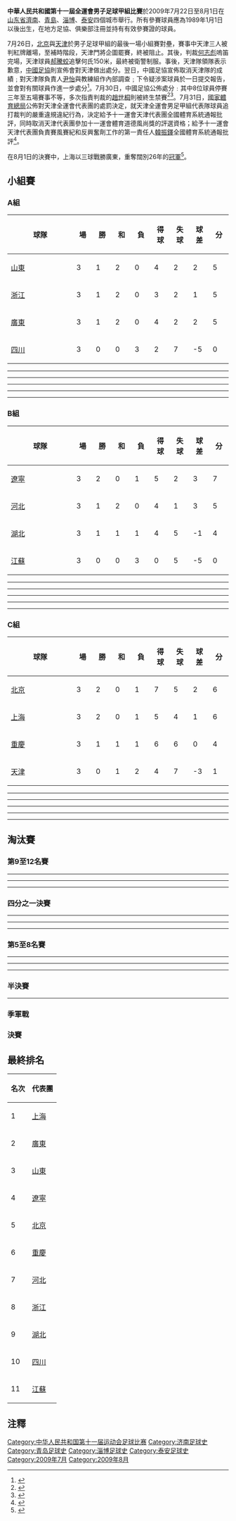 '''中華人民共和國第十一屆全運會男子足球甲組比賽'''於2009年7月22日至8月1日在[[山东省|山东省]][[濟南|濟南]]、[[青島|青島]]、[[淄博|淄博]]、[[泰安市|泰安]]四個城市舉行。所有參賽球員應為1989年1月1日以後出生，在地方足協、俱樂部注冊並持有有效參賽證的球員。

7月26日，[[北京|北京]]與[[天津|天津]]於男子足球甲組的最後一場小組賽對壘，賽事中天津三人被判紅牌離場，至補時階段，天津門將企圖罷賽，終被阻止。其後，判裁[[何志彪|何志彪]]嗚笛完場，天津球員[[郝騰蛟|郝騰蛟]]追擊何氏150米，最終被衛警制服。事後，天津隊領隊表示歉意，[[中國足協|中國足協]]則宣佈會對天津做出處分。翌日，中國足協宣佈取消天津隊的成績﹔對天津隊負責人[[尹怡|尹怡]]與教練組作內部調查﹔下令疑涉案球員於一日提交報告，並會對有關球員作進一步處分<ref>{{Cite web |url=http://news.xinhuanet.com/sports/2009-07/27/content_11780949.htm |title=天津男足被取消全運會資格 足協將重罰違紀球員 |accessdate=2009-08-01 |archive-date=2009-07-31 |archive-url=https://web.archive.org/web/20090731110103/http://news.xinhuanet.com/sports/2009-07/27/content_11780949.htm |dead-url=no }}</ref>。7月30日，中國足協公佈處分﹕其中8位球員停賽三年至五場賽事不等，多次指責判裁的[[趙世桐|趙世桐]]則被終生禁賽<ref>{{Cite web |url=http://news.xinhuanet.com/sports/2009-07/30/content_11800468.htm |title=天津全運男足遭重 行為最惡劣者近被終身停賽 |accessdate=2009-08-01 |archive-date=2009-08-04 |archive-url=https://web.archive.org/web/20090804113838/http://news.xinhuanet.com/sports/2009-07/30/content_11800468.htm |dead-url=no }}</ref><ref>{{Cite web |url=http://news.xinhuanet.com/sports/2009-07/30/content_11799794.htm |title=足協重罰天津全運會肇事者 10人受罰1人終生禁賽 |accessdate=2009-08-01 |archive-date=2009-08-02 |archive-url=https://web.archive.org/web/20090802110903/http://news.xinhuanet.com/sports/2009-07/30/content_11799794.htm |dead-url=no }}</ref>。7月31日，[[國家體育總局|國家體育總局]]公佈對天津全運會代表團的處罰決定，就天津全運會男足甲組代表隊球員追打裁判的嚴重違規違紀行為，決定給予十一運會天津代表團全國體育系統通報批評，同時取消天津代表團參加十一運會體育道德風尚獎的評選資格；給予十一運會天津代表團負責賽風賽紀和反興奮劑工作的第一責任人[[韓振鐸|韓振鐸]]全國體育系統通報批評<ref>{{Cite web |url=http://news.xinhuanet.com/sports/2009-07/31/content_11805261.htm |title=國家體育總局通報批評天津全運代表團 |accessdate=2009-08-01 |archive-date=2009-08-03 |archive-url=https://web.archive.org/web/20090803092958/http://news.xinhuanet.com/sports/2009-07/31/content_11805261.htm |dead-url=no }}</ref>。

在8月1日的決賽中，上海以三球戰勝廣東，重奪闊別26年的[[冠軍|冠軍]]<ref>{{Cite web |url=http://sports.sohu.com/20090801/n265647085.shtml |title=全运男足-上海3-0胜10人广东 26年后再夺冠 |accessdate=2009-08-01 |archive-date=2009-08-04 |archive-url=https://web.archive.org/web/20090804061827/http://sports.sohu.com/20090801/n265647085.shtml |dead-url=no }}</ref>。

==小組賽==
===A組===
{| class="wikitable" style="text-align: center;"
|-
!width="150"|球隊
!width="30"|場
!width="30"|勝
!width="30"|和
!width="30"|負
!width="30"|得球
!width="30"|失球
!width="30"|球差
!width="30"|分
|- 
|align=left|[[山東|山東]]
|3||1||2||0||4||2||2||5
|- 
|align=left|[[浙江|浙江]]
|3||1||2||0||3||2||1||5
|-
|align=left|[[廣東|廣東]]
|3||1||2||0||4||2||2||5
|- 
|align=left|[[四川|四川]]
|3||0||0||3||2||7||-5||0
|}

{{footballbox
|date=2009年7月22日
|time=16:00
|team1=[[山東|山東]]
|report=
|score= 3 - 1
|team2=[[四川|四川]]
|goals1=
|goals2=
|stadium=[[淄博市體育中心體育場|淄博市體育中心體育場]]
|attendance=
|referee=
}}
----
{{footballbox
|date = 2009年7月22日
|time= 18:15
|team1 = [[浙江|浙江]]
|report=
|score = 0 - 0
|team2 = [[廣東|廣東]]
|goals1 =
|goals2 =
|stadium = [[臨淄區體育場|臨淄區體育場]]
|attendance =
|referee =
}}
----
{{footballbox
|date = 2009年7月24日
|time = 16:00
|team1 = [[四川|四川]]
|report =
|score = 1 - 2
|team2 = [[浙江|浙江]]
|goals1 = 
|goals2 = 
|stadium = [[淄博市體育中心體育場|淄博市體育中心體育場]]
|attendance = 
|referee = 
}}
----
{{footballbox
|date = 2009年7月24日
|time = 18:15
|team1 = [[山東|山東]]
|report = 
|score = 0 - 0
|team2 = [[廣東|廣東]]
|goals1 = 
|goals2 = 
|stadium = [[淄博市體育中心體育場|淄博市體育中心體育場]]
|attendance = 
|referee = 
}}
----
{{footballbox
|date = 2009年7月26日
|time = 16:00
|team1 = [[廣東|廣東]]
|report= 
|score = 2 - 0
|team2 = [[四川|四川]]
|goals1 = 
|goals2 = 
|stadium = [[臨淄區體育場|臨淄區體育場]]
|attendance= 
|referee =
}}
----
{{footballbox
|date = 2009年7月26日
|time = 16:00
|team1 = [[浙江|浙江]]
|report=
|score = 1 - 1
|team2 = [[山東|山東]]
|goals1=
|goals2 = 
|stadium = [[淄博市體育中心體育場|淄博市體育中心體育場]]
|attendance=
|referee=
}}

===B組===
{| class="wikitable" style="text-align: center;"
|-
!width="150"|球隊
!width="30"|場
!width="30"|勝
!width="30"|和
!width="30"|負
!width="30"|得球
!width="30"|失球
!width="30"|球差
!width="30"|分
|- 
|align=left|[[遼寧|遼寧]]
|3||2||0||1||5||2||3||7
|- 
|align=left|[[河北|河北]]
|3||1||2||0||4||1||3||5
|-
|align=left|[[湖北|湖北]]
|3||1||1||1||4||5||-1||4
|- 
|align=left|[[江蘇|江蘇]]
|3||0||0||3||0||5||-5||0
|}

{{footballbox
|date = 2009年7月22日
|time = 15:00
|team1 = [[江蘇|江蘇]]
|report =
|score = 0 - 3
|team2 = [[河北|河北]]
|goals1 =
|goals2 =
|stadium= 青島市[[弘誠體育場|弘誠體育場]]
|attendance =
|referee =
}}
----
{{footballbox
|date = 2009年7月22日
|time= 18:00
|team1 = [[湖北|湖北]]
|report=
|score = 2 - 4
|team2 = [[遼寧|遼寧]]
|goals1 =
|goals2 =
|stadium = 青島市[[天泰體育場|天泰體育場]]
|attendance =
|referee =
}}
----
{{footballbox
|date = 2009年7月24日
|time = 15:00
|team1 = [[河北|河北]]
|report =
|score = 1 - 1
|team2 = [[湖北|湖北]]
|goals1 = 
|goals2 = 
|stadium = 青島市[[弘誠體育場|弘誠體育場]]
|attendance = 
|referee = 
}}
----
{{footballbox
|date = 2009年7月24日
|time = 18:00
|team1 = [[江蘇|江蘇]]
|report = 
|score = 0 - 1
|team2 = [[遼寧|遼寧]]
|goals1 = 
|goals2 = 
|stadium = 青島市[[天泰體育場|天泰體育場]]
|attendance = 
|referee = 
}}
----
{{footballbox
|date = 2009年7月26日
|time = 16:00
|team1 = [[遼寧|遼寧]]
|report= 
|score = 0 - 0
|team2 = [[河北|河北]]
|goals1 = 
|goals2 = 
|stadium = 青島市[[弘誠體育場|弘誠體育場]]
|attendance= 
|referee =
}}
----
{{footballbox
|date = 2009年7月26日
|time = 16:00
|team1 = [[湖北|湖北]]
|report=
|score = 1 - 0
|team2 = [[江蘇|江蘇]]
|goals1=
|goals2 = 
|stadium = 青島市[[天泰體育場|天泰體育場]]
|attendance=
|referee=
}}

===C組===
{| class="wikitable" style="text-align: center;"
|-
!width="150"|球隊
!width="30"|場
!width="30"|勝
!width="30"|和
!width="30"|負
!width="30"|得球
!width="30"|失球
!width="30"|球差
!width="30"|分
|- 
|align=left|[[北京|北京]]
|3||2||0||1||7||5||2||6
|- 
|align=left|[[上海|上海]]
|3||2||0||1||5||4||1||6
|-
|align=left|[[重慶|重慶]]
|3||1||1||1||6||6||0||4
|- 
|align=left|[[天津|天津]]
|3||0||1||2||4||7||-3||1
|}

{{footballbox
|date = 2009年7月22日
|time = 16:00
|team1 = [[重慶|重慶]]
|report =
|score = 4 - 3
|team2 = [[北京|北京]]
|goals1 =
|goals2 =
|stadium = [[泰安市體育中心體育場|泰安市體育中心體育場]]
|attendance =
|referee =
}}
----
{{footballbox
|date = 2009年7月22日
|time= 19:00
|team1 = [[上海|上海]]
|report=
|score = 3 - 2
|team2 = [[天津|天津]]
|goals1 =
|goals2 =
|stadium = [[泰安市體育中心體育場|泰安市體育中心體育場]]
|attendance =
|referee =
}}
----
{{footballbox
|date = 2009年7月24日
|time = 16:00
|team1 = [[北京|北京]]
|report =
|score = 1 - 0
|team2 = [[上海|上海]]
|goals1 = 
|goals2 = 
|stadium = [[泰安市體育中心體育場|泰安市體育中心體育場]]
|attendance = 
|referee = 
}}
----
{{footballbox
|date = 2009年7月24日
|time = 19:00
|team1 = [[重慶|重慶]]
|report = 
|score = 1 - 1
|team2 = [[天津|天津]]
|goals1 = 
|goals2 = 
|stadium = [[泰安市體育中心體育場|泰安市體育中心體育場]]
|attendance = 
|referee = 
}}
----
{{footballbox
|date = 2009年7月26日
|time = 16:00
|team1 = [[天津|天津]]
|report= 
|score = 1 - 3
|team2 = [[北京|北京]]
|goals1 = 
|goals2 = 
|stadium = [[泰安市體育中心體育場|泰安市體育中心體育場]]
|attendance= 
|referee =
}}
----
{{footballbox
|date = 2009年7月26日
|time = 16:00
|team1 = [[上海|上海]]
|report=
|score = 2 - 1
|team2 = [[重慶|重慶]]
|goals1=
|goals2 = 
|stadium = [[泰山學院體育場|泰山學院體育場]]
|attendance=
|referee=
}}

==淘汰賽==
{{Round8-with third
<!--Date-Place|Team 1|Score 1|Team 2|Score 2 -->
<!--八強 -->
|7月28日－淄博|'''[[山東|山東]]'''|2|[[重慶|重慶]]|0
|7月28日－淄博|[[河北|河北]]|0|'''[[上海|上海]]'''|1
|7月28日－青島|[[北京|北京]]|0|'''[[廣東|廣東]]'''|1
|7月28日－青島|[[浙江|浙江]]|1|'''[[遼寧|遼寧]]'''|3
<!--四強 -->
|7月30日－濟南|[[山東|山東]]|0 (4)|'''[[上海|上海]]'''|0 (5)
|7月30日－濟南|'''[[廣東|廣東]]'''|0 (8)|[[遼寧|遼寧]]|0 (7)
<!--決賽 -->
|8月1日－濟南|'''[[上海|上海]]'''|3|[[廣東|廣東]]|0
<!--季軍戰 -->
|8月1日－濟南|'''[[山東|山東]]'''|1 (4)|[[遼寧|遼寧]]|1 (3)
}}

===第9至12名賽===
{{footballbox
|date = 2009年7月28日
|time = 16:00
|team1 = [[湖北|湖北]]
|score = --
|report = 
|team2 = *
|goals1 = 
|goals2 = 
|stadium = [[泰安體育中心體育場|泰安體育中心體育場]]
|attendance =
|referee =  }}
----
{{footballbox
|date = 2009年7月28日
|time = 19:00
|team1 = [[江蘇|江蘇]]
|score = 0 - 1
|report = 
|team2 = [[四川|四川]]
|goals1 = 
|goals2 = 
|stadium = [[泰安體育中心體育場|泰安體育中心體育場]]
|attendance = 
|referee =  }}
----
{{footballbox
|date = 2009年7月30日
|time = 16:00
|team1 = *
|score = --
|report = 
|team2 = [[江蘇|江蘇]]
|goals1 = 
|goals2 = 
|stadium = [[泰安體育中心體育場|泰安體育中心體育場]]
|attendance = 
|referee =  }}
----
{{footballbox
|date = 2009年7月30日
|time = 19:00
|team1 = [[湖北|湖北]]
|score =  - 
|report = 
|team2 = [[四川|四川]]
|goals1 = 
|goals2 = 
|stadium = [[泰安體育中心體育場|泰安體育中心體育場]]
|attendance = 
|referee =  }}

===四分之一決賽===
{{footballbox
|date = 2009年7月28日
|time = 16:00
|team1 = [[山東|山東]]
|score = 2 - 0
|report = 
|team2 = [[重慶|重慶]]
|goals1 = 
|goals2 = 
|stadium = [[淄博市體育中心體育場|淄博市體育中心體育場]]
|attendance =
|referee =  }}
----
{{footballbox
|date = 2009年7月28日
|time = 19:00
|team1 = [[河北|河北]]
|score = 0 - 1
|report = 
|team2 = [[上海|上海]]
|goals1 = 
|goals2 = 
|stadium = [[淄博市體育中心體育場|淄博市體育中心體育場]]
|attendance = 
|referee =  }}
----
{{footballbox
|date = 2009年7月28日
|time = 15:00
|team1 = [[北京|北京]]
|score = 0 - 1
|report = 
|team2 = [[廣東|廣東]]
|goals1 = 
|goals2 = 
|stadium = 青島市[[弘誠體育場|弘誠體育場]]
|attendance = 
|referee =  }}
----
{{footballbox
|date = 2009年7月28日
|time = 18:00
|team1 = [[浙江|浙江]]
|score = 1 - 3
|report = 
|team2 = [[遼寧|遼寧]]
|goals1 = 
|goals2 = 
|stadium = 青島市[[天泰體育場|天泰體育場]]
|attendance = 
|referee =  }}

===第5至8名賽===
{{footballbox
|date = 2009年7月30日
|time = 16:00
|team1 = [[重慶|重慶]]
|score = 3 - 1
|report = 
|team2 = [[河北|河北]]
|goals1 = 
|goals2 = 
|stadium = [[淄博市體育中心體育場|淄博市體育中心體育場]]
|attendance = 
|referee =  }}
----
{{footballbox
|date = 2009年7月30日
|time = 19:00
|team1 = [[北京|北京]]
|score = 4 - 1
|report = 
|team2 = [[浙江|浙江]]
|goals1 = 
|goals2 = 
|stadium = [[淄博市體育中心體育場|淄博市體育中心體育場]]
|attendance = 
|referee =  }}
----
{{footballbox
|date = 2009年8月1日
|time = 16:00
|team1 = [[河北|河北]]
|score = 4 - 2
|report = 
|team2 = [[浙江|浙江]]
|goals1 = 
|goals2 = 
|stadium = [[淄博市體育中心體育場|淄博市體育中心體育場]]
|attendance = 
|referee =  }}
----
{{footballbox
|date = 2009年8月1日
|time = 19:00
|team1 = [[重慶|重慶]]
|score = 0 - 1
|report = 
|team2 = [[北京|北京]]
|goals1 = 
|goals2 = 
|stadium = [[淄博市體育中心體育場|淄博市體育中心體育場]]
|attendance = 
|referee =  }}

===半決賽===
{{footballbox
|date = 2009年7月30日
|time = 16:00
|team1 = [[山東|山東]]
|score = 0 - 0<br>[[互射點球|互射點球]]<br>4 - 5
|report = 
|team2 = [[上海|上海]]
|goals1 = 
|goals2 = 
|stadium = [[山東省體育中心體育場|山東省體育中心體育場]]
|attendance = 
|referee =  }}
----
{{footballbox
|date = 2009年7月30日
|time = 19:00
|team1 = [[廣東|廣東]] 
|score = 0 - 0 <br>[[互射點球|互射點球]]<br>8 - 7
|report = 
|team2 = [[遼寧|遼寧]]
|goals1 = 
|goals2 = 
|stadium = [[山東省體育中心體育場|山東省體育中心體育場]]
|attendance = 
|referee =  }}

===季軍戰===
{{footballbox
|date = 2009年8月1日
|time = 14:00
|team1 = [[山東|山東]]
|score = 1 - 1 <br>[[互射點球|互射點球]]<br>4 - 3
|report = 
|team2 = [[遼寧|遼寧]]
|goals1 = 
|stadium = [[山東省體育中心體育場|山東省體育中心體育場]]
|attendance = 
|referee =  }}

===決賽===
{{footballbox
|date = 2009年8月1日
|time = 17:00
|team1 = [[上海|上海]]
|score = 3 - 0
|report = 
|team2 = [[廣東|廣東]] 
|goals1 =
|goals2 = 
|stadium = [[山東省體育中心體育場|山東省體育中心體育場]]
|attendance = 
|referee =  }}

==最終排名==
{| class="wikitable"
|-
!名次||代表團
|-
|1||[[上海|上海]]
|-
|2||[[廣東|廣東]]
|-
|3||[[山東|山東]]
|-
|4||[[遼寧|遼寧]]
|-
|5||[[北京|北京]]
|-
|6||[[重慶|重慶]]
|-
|7||[[河北|河北]]
|-
|8||[[浙江|浙江]]
|-
|9||[[湖北|湖北]]
|-
|10||[[四川|四川]]
|-
|11||[[江蘇|江蘇]]
|}

==注釋==
<div class="references-small">
<references />
</div>

[[Category:中华人民共和国第十一届运动会足球比赛|Category:中华人民共和国第十一届运动会足球比赛]]
[[Category:济南足球史|Category:济南足球史]]
[[Category:青岛足球史|Category:青岛足球史]]
[[Category:淄博足球史|Category:淄博足球史]]
[[Category:泰安足球史|Category:泰安足球史]]
[[Category:2009年7月|Category:2009年7月]]
[[Category:2009年8月|Category:2009年8月]]